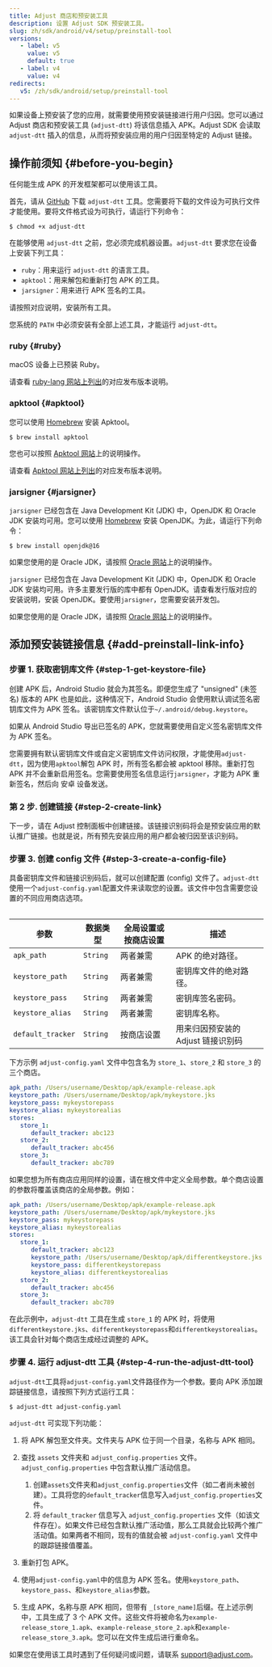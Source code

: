 ```yaml
---
title: Adjust 商店和预安装工具
description: 设置 Adjust SDK 预安装工具。
slug: zh/sdk/android/v4/setup/preinstall-tool
versions:
   - label: v5
     value: v5
     default: true
   - label: v4
     value: v4
redirects:
   v5: /zh/sdk/android/setup/preinstall-tool
---
```


如果设备上预安装了您的应用，就需要使用预安装链接进行用户归因。您可以通过 Adjust 商店和预安装工具 \(`adjust-dtt`\) 将该信息插入 APK。Adjust SDK 会读取 `adjust-dtt` 插入的信息，从而将预安装应用的用户归因至特定的 Adjust 链接。

## 操作前须知 {#before-you-begin}

<Callout type="note">

任何能生成 APK 的开发框架都可以使用该工具。

</Callout>

首先，请从 [GitHub](https://github.com/adjust/android_sdk/blob/master/tools/adjust-dtt) 下载 `adjust-dtt` 工具。您需要将下载的文件设为可执行文件才能使用。要将文件格式设为可执行，请运行下列命令：

```console
$ chmod +x adjust-dtt
```

在能够使用 `adjust-dtt` 之前，您必须完成机器设置。`adjust-dtt` 要求您在设备上安装下列工具：

-  `ruby`：用来运行 `adjust-dtt` 的语言工具。
-  `apktool`：用来解包和重新打包 APK 的工具。
-  `jarsigner`：用来进行 APK 签名的工具。

请按照对应说明，安装所有工具。

<Callout type="important">

您系统的 `PATH` 中必须安装有全部上述工具，才能运行 `adjust-dtt`。

</Callout>

### ruby {#ruby}

<Tabs>
<Tab title="Mac OS" sync="mac">

macOS 设备上已预装 Ruby。

</Tab>
<Tab title="Linux" sync="linux">

请查看 [ruby\-lang 网站上列出](https://www.ruby-lang.org/en/documentation/installation/)的对应发布版本说明。

</Tab>
</Tabs>

### apktool {#apktool}

<Tabs>
<Tab title="Mac OS" sync="mac">

您可以使用 [Homebrew](https://brew.sh/) 安装 Apktool。

```console
$ brew install apktool
```

您也可以按照 [Apktool 网站](https://ibotpeaches.github.io/Apktool/install/)上的说明操作。

</Tab>
<Tab title="Linux" sync="linux">

请查看 [Apktool 网站上列出](https://ibotpeaches.github.io/Apktool/install/)的对应发布版本说明。

</Tab>
</Tabs>

### jarsigner {#jarsigner}

<Tabs>
<Tab title="Mac OS" sync="mac">

`jarsigner` 已经包含在 Java Development Kit \(JDK\) 中，OpenJDK 和 Oracle JDK 安装均可用。您可以使用 [Homebrew](https://brew.sh) 安装 OpenJDK。为此，请运行下列命令：

```console
$ brew install openjdk@16
```

如果您使用的是 Oracle JDK，请按照 [Oracle 网站](https://docs.oracle.com/en/java/javase/16/install/installation-jdk-macos.html#GUID-E8A251B6-D9A9-4276-ABC8-CC0DAD62EA33)上的说明操作。

</Tab>
<Tab title="Linux" sync="linux">

`jarsigner` 已经包含在 Java Development Kit \(JDK\) 中，OpenJDK 和 Oracle JDK 安装均可用。许多主要发行版的库中都有 OpenJDK。请查看发行版对应的安装说明，安装 OpenJDK。要使用`jarsigner`，您需要安装开发包。

如果您使用的是 Oracle JDK，请按照 [Oracle 网站](https://docs.oracle.com/en/java/javase/16/install/installation-jdk-linux-platforms.html#GUID-737A84E4-2EFF-4D38-8E60-3E29D1B884B8)上的说明操作。

</Tab>
</Tabs>

## 添加预安装链接信息 {#add-preinstall-link-info}

### 步骤 1\. 获取密钥库文件 {#step-1-get-keystore-file}

创建 APK 后，Android Studio 就会为其签名。即便您生成了 "unsigned" \(未签名\) 版本的 APK 也是如此，这种情况下，Android Studio 会使用默认调试签名密钥库文件为 APK 签名。该密钥库文件默认位于`~/.android/debug.keystore`。

如果从 Android Studio 导出已签名的 APK，您就需要使用自定义签名密钥库文件为 APK 签名。

您需要拥有默认密钥库文件或自定义密钥库文件访问权限，才能使用`adjust-dtt`，因为使用`apktool`解包 APK 时，所有签名都会被 apktool 移除。重新打包 APK 并不会重新启用签名。您需要使用签名信息运行`jarsigner`，才能为 APK 重新签名，然后向 安卓 设备发送。

### 第 2 步. 创建链接 {#step-2-create-link}

下一步，请在 Adjust 控制面板中创建链接。该链接识别码将会是预安装应用的默认推广链接。也就是说，所有预先安装应用的用户都会被归因至该识别码。

### 步骤 3\. 创建 config 文件 {#step-3-create-a-config-file}

具备密钥库文件和链接识别码后，就可以创建配置 \(config\) 文件了。`adjust-dtt`使用一个`adjust-config.yaml`配置文件来读取您的设置。该文件中包含需要您设置的不同应用商店选项。

<Table>

| 参数              | 数据类型 | 全局设置或按商店设置 | 描述                               |
| ----------------- | -------- | -------------------- | ---------------------------------- |
| `apk_path`        | `String` | 两者兼需             | APK 的绝对路径。                   |
| `keystore_path`   | `String` | 两者兼需             | 密钥库文件的绝对路径。             |
| `keystore_pass`   | `String` | 两者兼需             | 密钥库签名密码。                   |
| `keystore_alias`  | `String` | 两者兼需             | 密钥库名称。                       |
| `default_tracker` | `String` | 按商店设置           | 用来归因预安装的 Adjust 链接识别码 |

</Table>

下方示例 `adjust-config.yaml` 文件中包含名为 `store_1`、`store_2` 和 `store_3` 的三个商店。

<CodeBlock title="adjust-config.yaml">

```yaml
apk_path: /Users/username/Desktop/apk/example-release.apk
keystore_path: /Users/username/Desktop/apk/mykeystore.jks
keystore_pass: mykeystorepass
keystore_alias: mykeystorealias
stores:
   store_1:
      default_tracker: abc123
   store_2:
      default_tracker: abc456
   store_3:
      default_tracker: abc789
```

</CodeBlock>

如果您想为所有商店应用同样的设置，请在根文件中定义全局参数。单个商店设置的参数将覆盖该商店的全局参数。例如：

<CodeBlock title="adjust-config.yaml">

```yaml
apk_path: /Users/username/Desktop/apk/example-release.apk
keystore_path: /Users/username/Desktop/apk/mykeystore.jks
keystore_pass: mykeystorepass
keystore_alias: mykeystorealias
stores:
   store_1:
      default_tracker: abc123
      keystore_path: /Users/username/Desktop/apk/differentkeystore.jks
      keystore_pass: differentkeystorepass
      keystore_alias: differentkeystorealias
   store_2:
      default_tracker: abc456
   store_3:
      default_tracker: abc789
```

</CodeBlock>

在此示例中，`adjust-dtt` 工具在生成 `store_1` 的 APK 时，将使用`differentkeystore.jks`、`differentkeystorepass`和`differentkeystorealias`。该工具会针对每个商店生成经过调整的 APK。

### 步骤 4\. 运行 adjust\-dtt 工具 {#step-4-run-the-adjust-dtt-tool}

`adjust-dtt`工具将`adjust-config.yaml`文件路径作为一个参数。要向 APK 添加跟踪链接信息，请按照下列方式运行工具：

```console
$ adjust-dtt adjust-config.yaml
```

`adjust-dtt` 可实现下列功能：

1. 将 APK 解包至文件夹。文件夹与 APK 位于同一个目录，名称与 APK 相同。
2. 查找 `assets` 文件夹和 `adjust_config.properties` 文件。`adjust_config.properties` 中包含默认推广活动信息。

   1. 创建`assets`文件夹和`adjust_config.properties`文件（如二者尚未被创建）。工具将您的`default_tracker`信息写入`adjust_config.properties`文件。
   2. 将 `default_tracker` 信息写入 `adjust_config.properties` 文件（如该文件存在）。如果文件已经包含默认推广活动值，那么工具就会比较两个推广活动值。如果两者不相同，现有的值就会被 `adjust-config.yaml` 文件中的跟踪链接值覆盖。

3. 重新打包 APK。
4. 使用`adjust-config.yaml`中的信息为 APK 签名。使用`keystore_path`、`keystore_pass`、和`keystore_alias`参数。
5. 生成 APK，名称与原 APK 相同，但带有 `_[store_name]`后缀。在上述示例中，工具生成了 3 个 APK 文件。这些文件将被命名为`example-release_store_1.apk`、`example-release_store_2.apk`和`example-release_store_3.apk`。您可以在文件生成后进行重命名。

如果您在使用该工具时遇到了任何疑问或问题，请联系 [support@adjust.com](mailto:support@adjust.com)。
